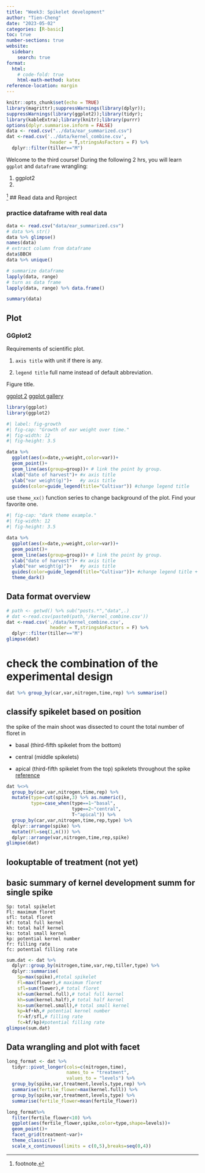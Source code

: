 ```yaml
---
title: "Week3: Spikelet development"
author: "Tien-Cheng"
date: "2023-05-02"
categories: [R-basic]
toc: true
number-sections: true
website: 
  sidebar:
    search: true
format:
  html: 
    # code-fold: true
    html-math-method: katex
reference-location: margin
---
```


```r
knitr::opts_chunk$set(echo = TRUE)
library(magrittr);suppressWarnings(library(dplyr));
suppressWarnings(library(ggplot2));library(tidyr);
library(kableExtra);library(knitr);library(purrr)
options(dplyr.summarise.inform = FALSE)
data <- read.csv("../data/ear_summarized.csv")
dat <-read.csv('../data/kernel_combine.csv',
                header = T,stringsAsFactors = F) %>%
  dplyr::filter(tiller=="M")
```

Welcome to the third course! During the following 2 hrs, you will learn `ggplot` and `dataframe` wrangling:

::: callout-note
1.  ggplot2
2.  
:::
^[footnote.] 
## Read data and Rproject

### practice dataframe with real data

```r
data <- read.csv("data/ear_summarized.csv")
# data %>% str()
data %>% glimpse()
names(data)
# extract column from dataframe
data$BBCH
data %>% unique()

# summarize dataframe
lapply(data, range)
# turn as data frame
lapply(data, range) %>% data.frame()

summary(data)

```

## Plot

### GGplot2

Requirements of scientific plot.

1.  `axis title` with unit if there is any.

2.  `legend title` full name instead of default abbreviation.

Figure title.

[ggplot 2](https://ggplot2.tidyverse.org) [ggplot gallery](https://r-graph-gallery.com)

```r
library(ggplot)
library(ggplot2)
```

```r
#| label: fig-growth
#| fig-cap: "Growth of ear weight over time."
#| fig-width: 12
#| fig-height: 3.5

data %>% 
  ggplot(aes(x=date,y=weight,color=var))+
  geom_point()+
  geom_line(aes(group=group))+ # link the point by group.
  xlab("date of harvest")+ #x axis title
  ylab("ear weight(g)")+   #y axis title
  guides(color=guide_legend(title="Cultivar")) #change legend title 
```

::: callout-challenge
use `theme_xx()` function series to change background of the plot. Find your favorite one.
:::

```r
#| fig-cap: "dark theme example."
#| fig-width: 12
#| fig-height: 3.5

data %>% 
  ggplot(aes(x=date,y=weight,color=var))+
  geom_point()+
  geom_line(aes(group=group))+ # link the point by group.
  xlab("date of harvest")+ #x axis title
  ylab("ear weight(g)")+   #y axis title
  guides(color=guide_legend(title="Cultivar"))+ #change legend title +
  theme_dark()
```

## Data format overview

```r
# path <- getwd() %>% sub("posts.*","data",.)
# dat <-read.csv(paste0(path,'/kernel_combine.csv'))
dat <-read.csv('./data/kernel_combine.csv',
                header = T,stringsAsFactors = F) %>%
  dplyr::filter(tiller=="M")
glimpse(dat)

```

# check the combination of the experimental design

```r
dat %>% group_by(car,var,nitrogen,time,rep) %>% summarise()
```

## classify spikelet based on position

the spike of the main shoot was dissected to count the total number of floret in

-   basal (third-fifth spikelet from the bottom)

-   central (middle spikelets)

-   apical (third-fifth spikelet from the top) spikelets throughout the spike [reference](https://doi.org/10.1016/j.fcr.2020.107908)

```r
dat %<>%
  group_by(car,var,nitrogen,time,rep) %>% 
  mutate(type=cut(spike,3) %>% as.numeric(),
         type=case_when(type==1~"basal",
                        type==2~"central",
                        T~"apical")) %>% 
  group_by(car,var,nitrogen,time,rep,type) %>% 
  dplyr::arrange(spike) %>% 
  mutate(Fl=seq(1,n())) %>% 
  dplyr::arrange(var,nitrogen,time,rep,spike)
glimpse(dat)
```

## lookuptable of treatment (not yet)

## basic summary of kernel development summ for single spike

    Sp: total spikelet
    Fl: maximum floret 
    sfl: total floret
    kf: total full kernel
    kh: total half kernel
    ks: total small kernel
    kp: potential kernel number 
    fr: filling rate 
    fc: potential filling rate

```r
sum.dat <- dat %>% 
  dplyr::group_by(nitrogen,time,var,rep,tiller,type) %>% 
  dplyr::summarise(
    Sp=max(spike),#total spikelet
    Fl=max(flower),# maximum floret 
    sfl=sum(flower),# total floret
    kf=sum(kernel.full),# total full kernel
    kh=sum(kernel.half),# total half kernel
    ks=sum(kernel.small),# total small kernel
    kp=kf+kh,# potential kernel number 
    fr=kf/sfl,# filling rate 
    fc=kf/kp)#potential filling rate
glimpse(sum.dat)
```

## Data wrangling and plot with facet

```r
long_format <- dat %>% 
  tidyr::pivot_longer(cols=c(nitrogen,time),
                      names_to = "treatment",
                      values_to = "levels") %>% 
  group_by(spike,var,treatment,levels,type,rep) %>%
  summarise(fertile_flower=max(kernel.full)) %>% 
  group_by(spike,var,treatment,levels,type) %>%
  summarise(fertile_flower=mean(fertile_flower))

long_format%>% 
  filter(fertile_flower<10) %>% 
  ggplot(aes(fertile_flower,spike,color=type,shape=levels))+
  geom_point()+
  facet_grid(treatment~var)+
  theme_classic()+
  scale_x_continuous(limits = c(0,5),breaks=seq(0,4))

```
